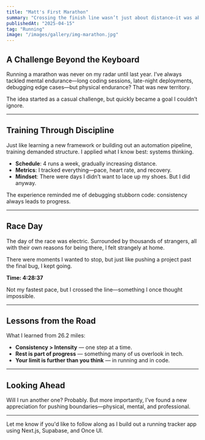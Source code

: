 ```yaml
---
title: "Matt's First Marathon"
summary: "Crossing the finish line wasn’t just about distance—it was about proving what persistence can achieve."
publishedAt: "2025-04-15"
tag: "Running"
image: "/images/gallery/img-marathon.jpg"
---
```


## A Challenge Beyond the Keyboard

Running a marathon was never on my radar until last year. I’ve always tackled mental endurance—long coding sessions, late-night deployments, debugging edge cases—but physical endurance? That was new territory.

The idea started as a casual challenge, but quickly became a goal I couldn’t ignore.

---

## Training Through Discipline

Just like learning a new framework or building out an automation pipeline, training demanded structure. I applied what I know best: systems thinking.

- **Schedule**: 4 runs a week, gradually increasing distance.
- **Metrics**: I tracked everything—pace, heart rate, and recovery.
- **Mindset**: There were days I didn’t want to lace up my shoes. But I did anyway.

The experience reminded me of debugging stubborn code: consistency always leads to progress.

---

## Race Day

The day of the race was electric. Surrounded by thousands of strangers, all with their own reasons for being there, I felt strangely at home.

There were moments I wanted to stop, but just like pushing a project past the final bug, I kept going.

**Time: 4:28:37**

Not my fastest pace, but I crossed the line—something I once thought impossible.

---

## Lessons from the Road

What I learned from 26.2 miles:
- **Consistency > Intensity** — one step at a time.
- **Rest is part of progress** — something many of us overlook in tech.
- **Your limit is further than you think** — in running and in code.

---

## Looking Ahead

Will I run another one? Probably. But more importantly, I’ve found a new appreciation for pushing boundaries—physical, mental, and professional.

---

Let me know if you'd like to follow along as I build out a running tracker app using Next.js, Supabase, and Once UI.
